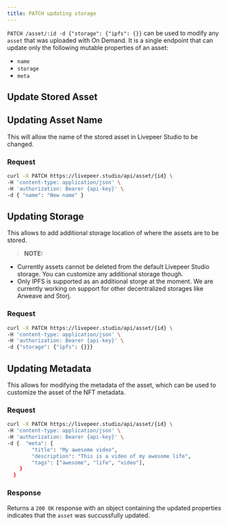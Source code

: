 ```yaml
---
title: PATCH updating storage
---
```



`PATCH /asset/:id -d {"storage": {"ipfs": {}}` can be used to modify any `asset` that was uploaded with On Demand. It is a single endpoint that can update only the following mutable properties of an asset:

- `name`
- `storage`
- `meta`



## Update Stored Asset


## Updating Asset Name

This will allow the name of the stored asset in Livepeer Studio to be changed.

### Request

```bash
curl -X PATCH https://livepeer.studio/api/asset/{id} \
-H 'content-type: application/json' \
-H 'authorization: Bearer {api-key}' \
-d { "name": "New name" }
```

## Updating Storage

This allows to add additional storage location of where the assets are to be stored.

>**NOTE:** 
- Currently assets cannot be deleted from the default Livepeer Studio storage. You can  customize any additional storage though. 
- Only IPFS is supported as an additional storge at the moment. We are currently working on support for other decentralized storages like Arweave and Storj.


### Request

```bash
curl -X PATCH https://livepeer.studio/api/asset/{id} \
-H 'content-type: application/json' \
-H 'authorization: Bearer {api-key}' \
-d {"storage": {"ipfs": {}}}
```

## Updating Metadata

This allows for modifying the metadata of the asset, which can be used to customize the asset of the NFT metadata.

### Request

```bash
curl -X PATCH https://livepeer.studio/api/asset/{id} \
-H 'content-type: application/json' \
-H 'authorization: Bearer {api-key}' \
-d {  "meta": {
        "title": "My awesome video",
        "description": "This is a video of my awesome life",
        "tags": ["awesome", "life", "video"],
    }
  }
```


### Response

Returns a `200 OK` response with an object containing the updated properties indicates that the `asset` was succussfully updated.

